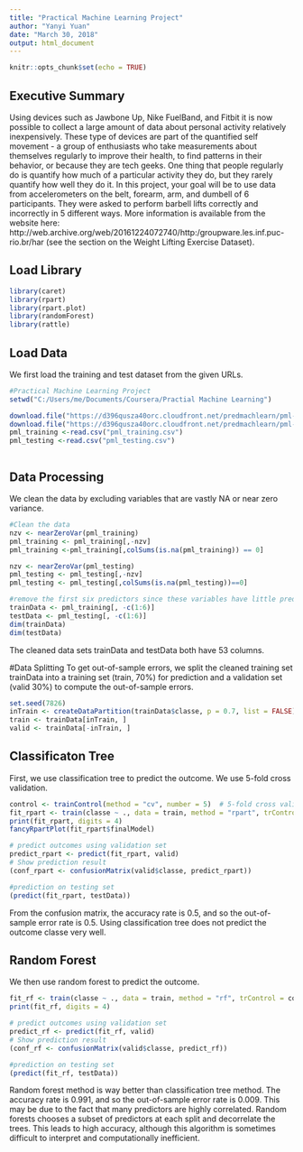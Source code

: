 ---
title: "Practical Machine Learning Project"
author: "Yanyi Yuan"
date: "March 30, 2018"
output: html_document
---

```{r setup, include=FALSE}
knitr::opts_chunk$set(echo = TRUE)
```

## Executive Summary

Using devices such as Jawbone Up, Nike FuelBand, and Fitbit it is now possible to collect a large amount of data about personal activity relatively inexpensively. These type of devices are part of the quantified self movement - a group of enthusiasts who take measurements about themselves regularly to improve their health, to find patterns in their behavior, or because they are tech geeks. One thing that people regularly do is quantify how much of a particular activity they do, but they rarely quantify how well they do it. In this project, your goal will be to use data from accelerometers on the belt, forearm, arm, and dumbell of 6 participants. They were asked to perform barbell lifts correctly and incorrectly in 5 different ways. More information is available from the website here: http://web.archive.org/web/20161224072740/http:/groupware.les.inf.puc-rio.br/har (see the section on the Weight Lifting Exercise Dataset).

## Load Library
```{r library}
library(caret)
library(rpart)
library(rpart.plot)
library(randomForest)
library(rattle)
```

## Load Data
We first load the training and test dataset from the given URLs.
```{r load}
#Practical Machine Learning Project
setwd("C:/Users/me/Documents/Coursera/Practial Machine Learning")

download.file("https://d396qusza40orc.cloudfront.net/predmachlearn/pml-training.csv",destfile = "pml_training.csv")
download.file("https://d396qusza40orc.cloudfront.net/predmachlearn/pml-testing.csv",destfile = "pml_testing.csv")
pml_training <-read.csv("pml_training.csv")
pml_testing <-read.csv("pml_testing.csv")



```

## Data Processing
We clean the data by excluding variables that are vastly NA or near zero variance.
```{r data}
#Clean the data
nzv <- nearZeroVar(pml_training)
pml_training <- pml_training[,-nzv]
pml_training <-pml_training[,colSums(is.na(pml_training)) == 0]

nzv <- nearZeroVar(pml_testing)
pml_testing <- pml_testing[,-nzv]
pml_testing <- pml_testing[,colSums(is.na(pml_testing))==0]

#remove the first six predictors since these variables have little predicting power for the outcome classe.
trainData <- pml_training[, -c(1:6)]
testData <- pml_testing[, -c(1:6)]
dim(trainData)
dim(testData)
```
The cleaned data sets trainData and testData both have 53 columns.

#Data Splitting
To get out-of-sample errors, we split the cleaned training set trainData into a training set (train, 70%) for prediction and a validation set (valid 30%) to compute the out-of-sample errors.
```{r split}
set.seed(7826) 
inTrain <- createDataPartition(trainData$classe, p = 0.7, list = FALSE)
train <- trainData[inTrain, ]
valid <- trainData[-inTrain, ]

```



## Classificaton Tree
First, we use classification tree to predict the outcome. We use 5-fold cross validation.

```{r rpart}
control <- trainControl(method = "cv", number = 5)  # 5-fold cross validation
fit_rpart <- train(classe ~ ., data = train, method = "rpart", trControl = control)
print(fit_rpart, digits = 4)
fancyRpartPlot(fit_rpart$finalModel)

# predict outcomes using validation set
predict_rpart <- predict(fit_rpart, valid)
# Show prediction result
(conf_rpart <- confusionMatrix(valid$classe, predict_rpart))

#prediction on testing set
(predict(fit_rpart, testData))

```
From the confusion matrix, the accuracy rate is 0.5, and so the out-of-sample error rate is 0.5. Using classification tree does not predict the outcome classe very well.


## Random Forest

We then use random forest to predict the outcome.

```{r rf}
fit_rf <- train(classe ~ ., data = train, method = "rf", trControl = control)
print(fit_rf, digits = 4)

# predict outcomes using validation set
predict_rf <- predict(fit_rf, valid)
# Show prediction result
(conf_rf <- confusionMatrix(valid$classe, predict_rf))

#prediction on testing set
(predict(fit_rf, testData))

```

Random forest method is way better than classification tree method. The accuracy rate is 0.991, and so the out-of-sample error rate is 0.009. This may be due to the fact that many predictors are highly correlated. Random forests chooses a subset of predictors at each split and decorrelate the trees. This leads to high accuracy, although this algorithm is sometimes difficult to interpret and computationally inefficient.

